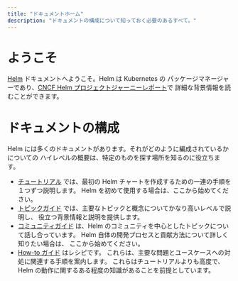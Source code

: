 ```yaml
---
title: "ドキュメントホーム"
description: "ドキュメントの構成について知っておく必要のあるすべて。"
---
```


# ようこそ

[Helm](https://helm.sh/) ドキュメントへようこそ。Helm は Kubernetes の
パッケージマネージャーであり、[CNCF Helm プロジェクトジャーニーレポート](https://www.cncf.io/cncf-helm-project-journey/)で
詳細な背景情報を読むことができます。

# ドキュメントの構成

Helm には多くのドキュメントがあります。それがどのように編成されているかについての
ハイレベルの概要は、特定のものを探す場所を知るのに役立ちます。

- [チュートリアル](/intro/index.mdx) では、最初の Helm チャートを作成するための一連の手順を１つずつ説明します。
  Helm を初めて使用する場合は、ここから始めてください。
- [トピックガイド](/topics/index.mdx) では、主要なトピックと概念についてかなり高いレベルで説明し、
  役立つ背景情報と説明を提供します。
- [コミュニティガイド](/community/index.mdx)  は、Helm のコミュニティを中心としたトピックについて話し合っています。
  Helm 自体の開発プロセスと貢献方法について詳しく知りたい場合は、
  ここから始めてください。
- [How-to ガイド](/howto/index.mdx) はレシピです。
  これらは、主要な問題とユースケースへの対処に関連する手順を案内します。
  これらはチュートリアルよりも高度で、Helm の動作に関するある程度の知識があることを前提としています。


<DocCardList />